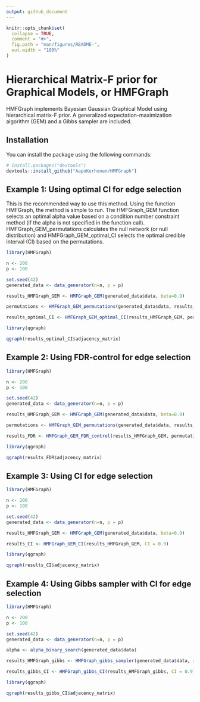 ```yaml
---
output: github_document
---
```


<!-- README.md is generated from README.Rmd. Please edit that file -->

```r
knitr::opts_chunk$set(
  collapse = TRUE,
  comment = "#>",
  fig.path = "man/figures/README-",
  out.width = "100%"
)
```

# Hierarchical Matrix-F prior for Graphical Models, or HMFGraph

<!-- badges: start -->
<!-- badges: end -->

HMFGraph implements Bayesian Gaussian Graphical Model using hierarchical matrix-F prior. A generalized expectation-maximization algorithm (GEM) and a Gibbs sampler are included.

## Installation

You can install the package using the following commands:

``` r
# install.packages("devtools")
devtools::install_github("AapoKorhonen/HMFGraph")
```


## Example 1: Using optimal CI for edge selection



This is the recommended way to use this method. Using the function HMFGraph, the method is simple to run. The HMFGraph_GEM function selects an optimal alpha value based on a condition number constraint method (if the alpha is not specified in the function call). HMFGraph_GEM_permutations calculates the null network (or null distribution) and HMFGraph_GEM_optimal_CI selects the optimal credible interval (CI) based on the permutations.

```r
library(HMFGraph)

n <- 200
p <- 100

set.seed(42)
generated_data <- data_generator(n=n, p = p)

results_HMFGraph_GEM <- HMFGraph_GEM(generated_data$data, beta=0.9)

permutations <- HMFGraph_GEM_permutations(generated_data$data, results_HMFGraph_GEM, number_of_permutations = 50, parallel = T, seed=42)

results_optimal_CI <- HMFGraph_GEM_optimal_CI(results_HMFGraph_GEM, permutations, expected_connections = p)

library(qgraph)

qgraph(results_optimal_CI$adjacency_matrix)

```

## Example 2: Using FDR-control for edge selection



```r
library(HMFGraph)

n <- 200
p <- 100

set.seed(42)
generated_data <- data_generator(n=n, p = p)

results_HMFGraph_GEM <- HMFGraph_GEM(generated_data$data, beta=0.9)

permutations <- HMFGraph_GEM_permutations(generated_data$data, results_HMFGraph_GEM, number_of_permutations = 50, parallel = T)

results_FDR <- HMFGraph_GEM_FDR_control(results_HMFGraph_GEM, permutations, target_FDR = 0.2)

library(qgraph)

qgraph(results_FDR$adjacency_matrix)

```




## Example 3: Using CI for edge selection



```r
library(HMFGraph)

n <- 200
p <- 100

set.seed(42)
generated_data <- data_generator(n=n, p = p)

results_HMFGraph_GEM <- HMFGraph_GEM(generated_data$data, beta=0.9)

results_CI <- HMFGraph_GEM_CI(results_HMFGraph_GEM, CI = 0.9)

library(qgraph)

qgraph(results_CI$adjacency_matrix)

```



## Example 4: Using Gibbs sampler with CI for edge selection



```r
library(HMFGraph)

n <- 200
p <- 100

set.seed(42)
generated_data <- data_generator(n=n, p = p)

alpha <- alpha_binary_search(generated_data$data)

results_HMFGraph_gibbs <- HMFGraph_gibbs_sampler(generated_data$data, alpha = alpha, beta=0.9, iters = 5000, burn_in = 1000)

results_gibbs_CI <- HMFGraph_gibbs_CI(results_HMFGraph_gibbs, CI = 0.9)

library(qgraph)

qgraph(results_gibbs_CI$adjacency_matrix)

```